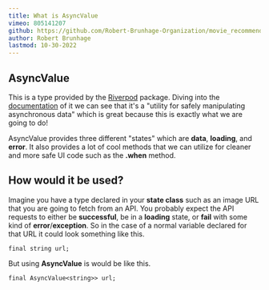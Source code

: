 ```yaml
---
title: What is AsyncValue
vimeo: 805141207
github: https://github.com/Robert-Brunhage-Organization/movie_recommendation_app_course/commits/main
author: Robert Brunhage
lastmod: 10-30-2022
---
```


## AsyncValue

This is a type provided by the [Riverpod](https://riverpod.dev/) package. Diving into the [documentation](https://pub.dev/documentation/riverpod/latest/riverpod/AsyncValue-class.html) of it we can see that it's a "utility for safely manipulating asynchronous data" which is great because this is exactly what we are going to do!

  

AsyncValue provides three different "states" which are **data**, **loading**, and **error**. It also provides a lot of cool methods that we can utilize for cleaner and more safe UI code such as the **.when** method.

  

## How would it be used?

Imagine you have a type declared in your **state class** such as an image URL that you are going to fetch from an API. You probably expect the API requests to either be **successful**, be in a **loading** state, or **fail** with some kind of **error**/**exception**. So in the case of a normal variable declared for that URL it could look something like this.

  

`final string url;`

  

But using **AsyncValue** is would be like this.

  

`final AsyncValue<string>> url;`
